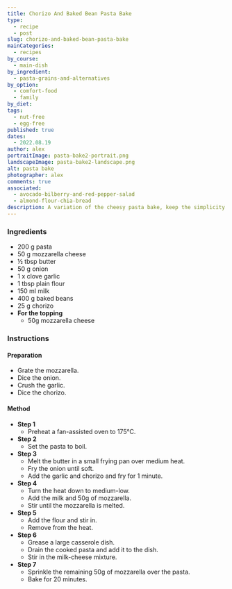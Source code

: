 ```yaml
---
title: Chorizo And Baked Bean Pasta Bake
type:
  - recipe
  - post
slug: chorizo-and-baked-bean-pasta-bake
mainCategories:
  - recipes
by_course:
  - main-dish
by_ingredient:
  - pasta-grains-and-alternatives
by_option:
  - comfort-food
  - family
by_diet:
tags:
  - nut-free
  - egg-free
published: true
dates:
  - 2022.08.19
author: alex
portraitImage: pasta-bake2-portrait.png
landscapeImage: pasta-bake2-landscape.png
alt: pasta bake
photographer: alex
comments: true
associated:
  - avocado-bilberry-and-red-pepper-salad
  - almond-flour-chia-bread
description: A variation of the cheesy pasta bake, keep the simplicity but add to the flavour with spicy chorizo and filling baked beans. Carl preferred it, but the kids wanted the plainer version.
---
```


<Ingredients>

### Ingredients

- 200 g pasta
- 50 g mozzarella cheese
- ½ tbsp butter
- 50 g onion
- 1 x clove garlic
- 1 tbsp plain flour
- 150 ml milk
- 400 g baked beans
- 25 g chorizo
- **For the topping**
  - 50g mozzarella cheese

</Ingredients>

<Instructions>

### Instructions

#### Preparation

- Grate the mozzarella.
- Dice the onion.
- Crush the garlic.
- Dice the chorizo.

#### Method

- **Step 1**
  - Preheat a fan-assisted oven to 175°C.
- **Step 2**
  - Set the pasta to boil.
- **Step 3**
  - Melt the butter in a small frying pan over medium heat.
  - Fry the onion until soft.
  - Add the garlic and chorizo and fry for 1 minute.
- **Step 4**
  - Turn the heat down to medium-low.
  - Add the milk and 50g of mozzarella.
  - Stir until the mozzarella is melted.
- **Step 5**
  - Add the flour and stir in.
  - Remove from the heat.
- **Step 6**
  - Grease a large casserole dish.
  - Drain the cooked pasta and add it to the dish.
  - Stir in the milk-cheese mixture.
- **Step 7**
  - Sprinkle the remaining 50g of mozzarella over the pasta.
  - Bake for 20 minutes.

</Instructions>
